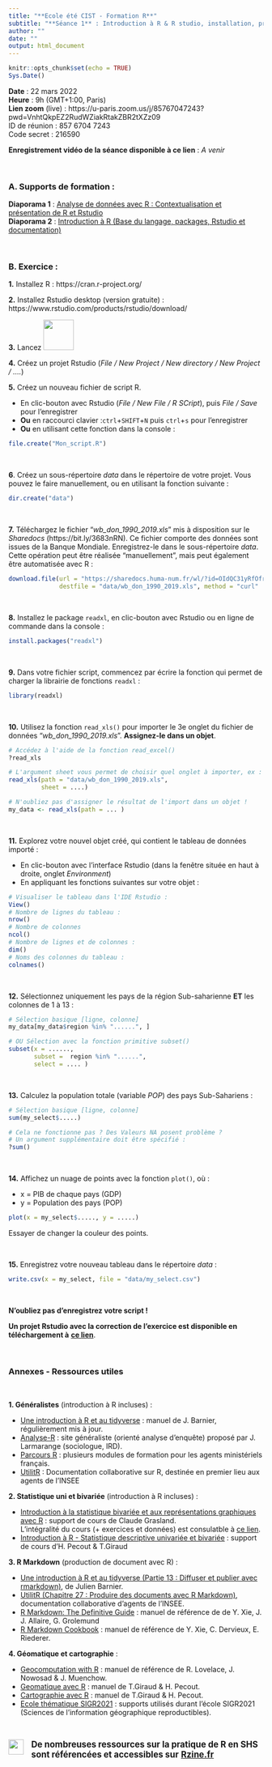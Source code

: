 ```yaml
---
title: "**Ecole été CIST - Formation R**"
subtitle: "**Séance 1** : Introduction à R & R studio, installation, premières manipulations"
author: ""
date: ""
output: html_document
---
```


```r
knitr::opts_chunk$set(echo = TRUE)
Sys.Date()
```


<div class="alert alert-success" role="alert">
**Date** : 22 mars 2022     
**Heure** : 9h (GMT+1:00, Paris)     
**Lien zoom** (live) : https://u-paris.zoom.us/j/85767047243?pwd=VnhtQkpEZ2RudWZiakRtakZBR2tXZz09    
ID de réunion : 857 6704 7243    
Code secret : 216590    
</div>

<div class="alert alert-info" role="alert">
**Enregistrement vidéo de la séance disponible à ce lien** : *A venir*
</div>



</br>

### **A. Supports de formation :**
<div class="alert alert-info" role="alert">
**Diaporama 1** : [Analyse de données avec R : Contextualisation et présentation de R et Rstudio](https://huguespecout.github.io/R_presentation_FR/#/)         
**Diaporama 2** : [Introduction à R (Base du langage, packages, Rstudio et documentation)](https://huguespecout.github.io/Intro_R_Rstudio_FR/)
</div>

</br>


### **B. Exercice :** 



**1.** Installez R : https://cran.r-project.org/


**2.** Installez Rstudio desktop (version gratuite) : https://www.rstudio.com/products/rstudio/download/


**3.** Lancez <img src="https://upload.wikimedia.org/wikipedia/fr/4/4e/RStudio_Logo.png"  width="60"/>


**4.** Créez un projet Rstudio (*File / New Project / New directory / New Project / ....*)


**5.** Créez un nouveau fichier de script R.

  - En clic-bouton avec Rstudio (*File / New File / R SCript*), puis *File / Save* pour l'enregistrer   
  - **Ou** en raccourci clavier :`ctrl`+`SHIFT`+`N` puis `ctrl`+`s` pour l'enregistrer
  - **Ou** en utilisant cette fonction dans la console :

```r
file.create("Mon_script.R")
```

</br>


**6**. Créez un sous-répertoire *data* dans le répertoire de votre projet. Vous pouvez le faire manuellement, ou en utilisant la fonction suivante :


```r
dir.create("data")
```

</br>

**7.** Téléchargez le fichier "*wb_don_1990_2019.xls*" mis à disposition sur le *Sharedocs* (https://bit.ly/3683nRN). Ce fichier comporte des  données sont issues de la Banque Mondiale. Enregistrez-le dans le sous-répertoire *data*. Cette opération peut être réalisée "manuellement", mais peut également être automatisée avec R : 

```r
download.file(url = "https://sharedocs.huma-num.fr/wl/?id=OIdQC31yRfOfrXLPqCfWCxhNffoVrNXj&mode=grid&download=1",
              destfile = "data/wb_don_1990_2019.xls", method = "curl"  )
```

</br>



**8.** Installez le package `readxl`, en clic-bouton avec Rstudio ou en ligne de commande dans la console : 

```r
install.packages("readxl")
```


</br>

**9.** Dans votre fichier script, commencez par écrire la fonction qui permet de charger la librairie de fonctions `readxl` :

```r
library(readxl)
```


</br>

**10.** Utilisez la fonction `read_xls()` pour importer le 3e onglet du fichier de données "*wb_don_1990_2019.xls*". **Assignez-le dans un objet**.

```r
# Accédez à l'aide de la fonction read_excel()
?read_xls

# L'argument sheet vous permet de choisir quel onglet à importer, ex :
read_xls(path = "data/wb_don_1990_2019.xls",
         sheet = ....)

# N'oubliez pas d'assigner le résultat de l'import dans un objet !
my_data <- read_xls(path = ... )
```

</br>

**11.** Explorez votre nouvel objet créé, qui contient le tableau de données importé :

   - En clic-bouton avec l'interface Rstudio (dans la fenêtre située en haut à droite, onglet *Environment*)
   - En appliquant les fonctions suivantes sur votre objet :
   

```r

# Visualiser le tableau dans l'IDE Rstudio :
View()
# Nombre de lignes du tableau :
nrow()
# Nombre de colonnes
ncol()
# Nombre de lignes et de colonnes :
dim()
# Noms des colonnes du tableau :
colnames()

```

</br>


**12.** Sélectionnez uniquement les pays de la région Sub-saharienne **ET** les colonnes de 1 à 13 :


```r

# Sélection basique [ligne, colonne]
my_data[my_data$region %in% "......", ]

# OU Sélection avec la fonction primitive subset()
subset(x = ......, 
       subset =  region %in% "......", 
       select = .... )


```

</br>


**13.** Calculez la population totale (variable *POP*) des pays Sub-Sahariens :

```r

# Sélection basique [ligne, colonne]
sum(my_select$.....)

# Cela ne fonctionne pas ? Des Valeurs NA posent problème ? 
# Un argument supplémentaire doit être spécifié :
?sum()

```


</br>


**14.** Affichez un nuage de points avec la fonction `plot()`, où :

- x = PIB de chaque pays (GDP)    
- y = Population des pays (POP)   

```r

plot(x = my_select$....., y = .....)

```

Essayer de changer la couleur des points.

</br>

**15.** Enregistrez votre nouveau tableau dans le répertoire *data* :

```r

write.csv(x = my_select, file = "data/my_select.csv")
```

</br>

**N'oubliez pas d'enregistrez votre script !**

<div class="alert alert-info" role="alert">
**Un projet Rstudio avec la correction de l'exercice est disponible en téléchargement à** [**ce lien**](https://github.com/HuguesPecout/CIST_EE_Formation_R_1/archive/refs/heads/master.zip).
</div>

</br>

### **Annexes** - Ressources utiles

<br>

**1. Généralistes** (introduction à R incluses) :

  - [Une introduction à R et au tidyverse](https://juba.github.io/tidyverse/) : manuel de J. Barnier, régulièrement mis à jour.
  - [Analyse-R](https://larmarange.github.io/analyse-R/) : site généraliste (orienté analyse d'enquête) proposé par J. Larmarange (sociologue, IRD). 
  - [Parcours R](https://mtes-mct.github.io/parcours-r/) : plusieurs modules de formation pour les agents ministériels français.
  - [UtilitR](https://www.book.utilitr.org/index.html) : Documentation collaborative sur R, destinée en premier lieu aux agents de l’INSEE
 

**2.  Statistique uni et bivariée** (introduction à R incluses) :


- [Introduction à la statistique bivariée et aux représentations graphiques avec R](https://claudegrasland.github.io/bivaR/index.html) : support de cours de Claude Grasland.     
L'intégralité du cours (+ exercices et données) est consulatble à [ce lien](https://moodle.u-paris.fr/course/view.php?id=6306).    
- [Introduction à R - Statistique descriptive univariée et bivariée](https://huguespecout.github.io/Initiation_R_stats/) : support de cours d'H. Pecout & T.Giraud


**3. R Markdown** (production de document avec R) :

- [Une introduction à R et au tidyverse (Partie 13 : Diffuser et publier avec rmarkdown)](https://juba.github.io/tidyverse/13-rmarkdown.html), de Julien Barnier. 
- [UtilitR (Chapitre 27 : Produire des documents avec R Markdown)](https://www.book.utilitr.org/rmarkdown.html), documentation collaborative d'agents de l'INSEE.     
- [R Markdown: The Definitive Guide](https://bookdown.org/yihui/rmarkdown/) : manuel de référence de de Y. Xie, J. J. Allaire, G. Grolemund      
- [R Markdown Cookbook](https://bookdown.org/yihui/rmarkdown-cookbook/) : manuel de référence de Y. Xie, C. Dervieux, E. Riederer.
   

**4. Géomatique et cartographie** :

- [Geocomputation with R](https://geocompr.robinlovelace.net/) : manuel de référence de R. Lovelace, J. Nowosad & J. Muenchow.    
- [Geomatique avec R](https://rcarto.github.io/geomatique_avec_r/)  : manuel de T.Giraud & H. Pecout.    
- [Cartographie avec R](https://rcarto.github.io/cartographie_avec_r/)  : manuel de T.Giraud & H. Pecout. 
- [Ecole thématique SIGR2021](https://sigr2021.github.io/site/presentations.html) : supports utilisés durant l'école SIGR2021 (Sciences de l’information géographique reproductibles).

</br>

<div class="alert alert-info" role="alert">
[<img src="https://rzine.fr/img/Rzine_logo.png"  align="left" width="30"/>](http://rzine.fr/)
<p style="margin-left:45px;margin-top: 5px;font-size:120%;">
**De nombreuses ressources sur la pratique de R en SHS sont référencées et accessibles sur** [**Rzine.fr**](https://rzine.fr/publication/)</p>
</div>



</br>

